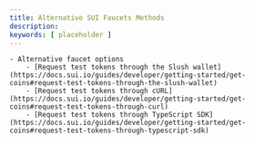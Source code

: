 ```yaml
---
title: Alternative SUI Faucets Methods
description: 
keywords: [ placeholder ]
---
```




    - Alternative faucet options
        - [Request test tokens through the Slush wallet](https://docs.sui.io/guides/developer/getting-started/get-coins#request-test-tokens-through-the-slush-wallet)
        - [Request test tokens through cURL](https://docs.sui.io/guides/developer/getting-started/get-coins#request-test-tokens-through-curl)
        - [Request test tokens through TypeScript SDK](https://docs.sui.io/guides/developer/getting-started/get-coins#request-test-tokens-through-typescript-sdk)